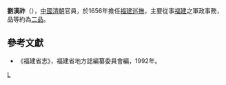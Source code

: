 '''劉漢祚'''（{{bd|？||？||}}），[[中國|中國]][[清朝|清朝]]官員，於1656年擔任[[福建巡撫|福建巡撫]]，主要從事[[福建|福建]]之軍政事務，品等約為[[二品|二品]]。

==參考文獻==
*《福建省志》，福建省地方誌編纂委員會編，1992年。

{{start box}}
{{s-before|[[宜永貴|宜永貴]]}}
{{s-title|[[福建巡撫|福建巡撫]]|1656年上任}}
{{s-after|[[徐永禎|徐永禎]]}}
{{end box}}
{{清朝人物小作品}}

[[Category:清朝福建巡抚|L]]